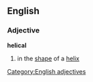 ==English==
===Adjective===
'''helical'''
#in the [[shape]] of a [[helix]]
[[Category:English adjectives]]